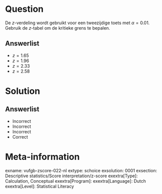 Question
========

De *z*-verdeling wordt gebruikt voor een tweezijdige toets met $\alpha = 0.01$. 
Gebruik de *z*-tabel om de kritieke grens te bepalen.
  
Answerlist
----------
* $z = 1.65$
* $z = 1.96$
* $z = 2.33$
* $z = 2.58$

Solution
========

Answerlist
----------
* Incorrect
* Incorrect
* Incorrect
* Correct

Meta-information
================
exname: vufgb-zscore-022-nl
extype: schoice
exsolution: 0001
exsection: Descriptive statistics/Score interpretation/z-score
exextra[Type]: Calculation, Conceptual
exextra[Program]: 
exextra[Language]: Dutch
exextra[Level]: Statistical Literacy
